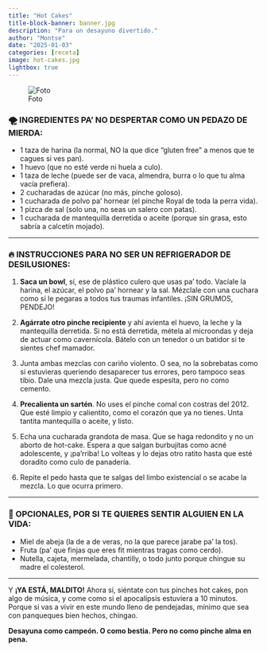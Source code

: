 ```yaml
---
title: "Hot Cakes"
title-block-banner: banner.jpg
description: "Para un desayuno divertido."
author: "Montse"
date: "2025-01-03"
categories: [receta]
image: hot-cakes.jpg
lightbox: true
---
```


![Foto](hot-cakes.jpg)

### 🌪️ INGREDIENTES PA’ NO DESPERTAR COMO UN PEDAZO DE MIERDA:

* 1 taza de harina (la normal, NO la que dice “gluten free” a menos que te cagues si ves pan).
* 1 huevo (que no esté verde ni huela a culo).
* 1 taza de leche (puede ser de vaca, almendra, burra o lo que tu alma vacía prefiera).
* 2 cucharadas de azúcar (no más, pinche goloso).
* 1 cucharada de polvo pa’ hornear (el pinche Royal de toda la perra vida).
* 1 pizca de sal (solo una, no seas un salero con patas).
* 1 cucharada de mantequilla derretida o aceite (porque sin grasa, esto sabría a calcetín mojado).

---

### 🔥 INSTRUCCIONES PARA NO SER UN REFRIGERADOR DE DESILUSIONES:

1. **Saca un bowl**, sí, ese de plástico culero que usas pa’ todo. Vacíale la harina, el azúcar, el polvo pa’ hornear y la sal. Mézclale con una cuchara como si le pegaras a todos tus traumas infantiles. ¡SIN GRUMOS, PENDEJO!

2. **Agárrate otro pinche recipiente** y ahí avienta el huevo, la leche y la mantequilla derretida. Si no está derretida, métela al microondas y deja de actuar como cavernícola. Bátelo con un tenedor o un batidor si te sientes chef mamador.

3. Junta ambas mezclas con cariño violento. O sea, no la sobrebatas como si estuvieras queriendo desaparecer tus errores, pero tampoco seas tibio. Dale una mezcla justa. Que quede espesita, pero no como cemento.

4. **Precalienta un sartén**. No uses el pinche comal con costras del 2012. Que esté limpio y calientito, como el corazón que ya no tienes. Unta tantita mantequilla o aceite, y listo.

5. Echa una cucharada grandota de masa. Que se haga redondito y no un aborto de hot-cake. Espera a que salgan burbujitas como acné adolescente, y ¡pa’rriba! Lo volteas y lo dejas otro ratito hasta que esté doradito como culo de panadería.

6. Repite el pedo hasta que te salgas del limbo existencial o se acabe la mezcla. Lo que ocurra primero.

---

### 🍯 OPCIONALES, POR SI TE QUIERES SENTIR ALGUIEN EN LA VIDA:

* Miel de abeja (la de a de veras, no la que parece jarabe pa’ la tos).
* Fruta (pa’ que finjas que eres fit mientras tragas como cerdo).
* Nutella, cajeta, mermelada, chantilly, o todo junto porque chingue su madre el colesterol.

---

Y **¡YA ESTÁ, MALDITO!**
Ahora sí, siéntate con tus pinches hot cakes, pon algo de música, y come como si el apocalipsis estuviera a 10 minutos.
Porque si vas a vivir en este mundo lleno de pendejadas, mínimo que sea con panqueques bien hechos, chingao.

**Desayuna como campeón. O como bestia. Pero no como pinche alma en pena.**